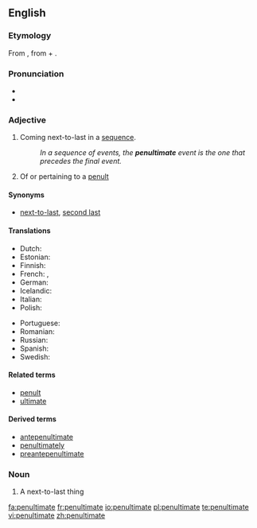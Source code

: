 {{was wotd|2006|November|29}}
==English==
===Etymology===
From {{L.}} {{term|paenultimus}}, from {{term|paene||almost}} + {{term|ultimus||last}}.

===Pronunciation===
* {{IPA|/pɪ'nʌltɪmət/}}
*{{audio|en-us-penultimate.ogg|Audio (US)}}

===Adjective===
{{en-adj|-}}

# Coming next-to-last in a [[sequence]].
#:''In a sequence of events, the '''penultimate''' event is the one that precedes the final event.''
#{{linguistics}} Of or pertaining to a [[penult]]

====Synonyms====
*{{sense|the next-to-last}} [[next-to-last]], [[second last]]

====Translations====
{{trans-top|the next-to-last in a sequence}}
*Dutch: {{t|nl|voorlaatste}}
*Estonian: {{t|et|eelviimane}}
*Finnish: {{t|fi|viimeistä edellinen}}
*French: {{t+|fr|avant-dernier}}, {{t+|fr|pénultième}}
*German: {{t|de|vorletzter}} 
*Icelandic: {{t|is|næstsíðastur}}
*Italian: {{t|it|penultimo}}
*Polish: {{t|pl|przedostatni}}
{{trans-mid}}
*Portuguese: {{t|pt|penúltimo}}
*Romanian: {{t|ro|penultim}}
*Russian: {{t+|ru|предпоследний|tr=pr'edposl'édnij|sc=Cyrl}}
*Spanish: {{t|es|penúltimo}}
*Swedish: {{t|sv|näst sista}}
{{trans-bottom}}

====Related terms====
*[[penult]]
*[[ultimate]]

====Derived terms====
*[[antepenultimate]]
*[[penultimately]]
*[[preantepenultimate]]

===Noun===
{{en-noun}}

# A next-to-last thing

[[fa:penultimate]]
[[fr:penultimate]]
[[io:penultimate]]
[[pl:penultimate]]
[[te:penultimate]]
[[vi:penultimate]]
[[zh:penultimate]]